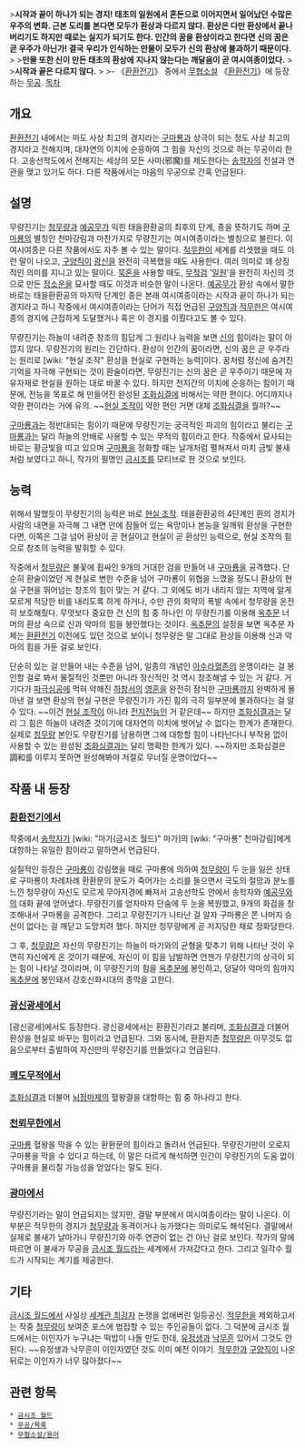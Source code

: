 {{{+1 無量眞氣}}}
>'''시작과 끝이 하나가 되는 경지! 태초의 일원에서 혼돈으로 이어지면서 일어났던 수많은 우주의 변화. 근본 도리를 본다면 모두가 환상과 다르지 않다. 환상은 다만 환상에서 끝나 버리기도 하지만 때로는 실지가 되기도 한다. 인간의 꿈을 환상이라고 한다면 신의 꿈은 곧 우주가 아닌가! 결국 우리가 인식하는 만물이 모두가 신의 환상에 불과하기 때문이다.'''
>
>'''만물 또한 신이 만든 태초의 환상에 지나지 않는다는 깨달음이 곧 여시여종이었다.'''
>
>'''시작과 끝은 다르지 않다.'''
>
>- 《[[환환전기]]》 중에서
[[무협소설]] 《[[환환전기]]》에 등장하는 [[무공]]. 
[[목차]]
== 개요 ==
[[환환전기]] 내에서는 마도 사상 최고의 경지라는 [[구마룡]]과 상극이 되는 정도 사상 최고의 경지라고 전해지며, 대자연의 이치에 순응하여 그 힘을 자신의 것으로 하는 무공이라 한다. 고송선학도에서 전해지는 세상의 모든 사마(邪魔)를 제도한다는 [[송학자]]의 전설과 연관을 맺고 있기도 하다. 다른 작품에서는 마음의 무공으로 간혹 언급된다.

== 설명 ==
무량진기는 [[청무량]]과 [[예공무]]가 익힌 태을환환공의 최후의 단계, 종을 뜻하기도 하며 [[구마룡]]의 별칭인 천마강림과 마찬가지로 무량진기는 여시여종이라는 별칭으로 불린다. 이 여시여종은 다른 작품에서도 자주 볼 수 있는 말이다. [[적무한]]이 세계를 리셋했을 때도 이런 말이 나오고, [[구양직]]이 [[광신]]을 완전히 극복했을 때도 사용한다. 여러 의미로 꽤 상징적인 의미를 지니고 있는 말이다. [[묵혼]]을 사용할 때도, [[무적검]] '[[일원]]'을 완전히 자신의 것으로 만든 [[정소운]]을 묘사할 때도 이것과 비슷한 말이 나온다. [[예공무]]가 환상 속에서 말한 바로는 태을환환공의 마지막 단계인 종은 본래 여시여종이라는 시작과 끝이 하나가 되는 경지라고 하니 작중에서 여시여종이라는 단어가 직접 언급된 [[구양직]]과 [[적무한]]은 여시여종의 경지에 근접하게 도달했거나 혹은 이 경지를 이뤘다고도 볼 수 있다.

무량진기는 하늘이 내려준 창조의 힘답게 그 원리나 능력을 보면 [[신]]의 힘이라는 말이 아깝지 않다. 무량진기의 원리는 간단하다. 환상이 인간의 꿈이라면, 신의 꿈은 곧 우주라는 원리로 [wiki: "현실 조작" 환상을 현실로 구현하는 능력]이다. 꿈처럼 정신에 숨겨진 기억을 자극해 구현되는 것이 환술이라면, 무량진기는 신의 꿈은 곧 우주이기 때문에 자유자재로 현실을 원하는 대로 바꿀 수 있다. 하지만 천지간의 이치에 순응하는 힘이기 때문에, 전능을 목표로 해 만들어진 완성된 [[조화심결]]에 비해서는 약한 편이다. 어디까지나 약한 편이라는 거에 유의. ~~[[현실 조작]]이 약한 편인 거면 대체 [[조화심결]]을 뭘까?~~

[[구마룡]]과는 정반대되는 힘이기 때문에 무량진기는 궁극적인 파괴의 힘이라고 불리는 [[구마룡]]과는 달리 하늘의 안배로 사용할 수 있는 무적의 힘이라고 한다. 작중에서 묘사되는 바로는 황금빛을 띠고 있으며 [[구마룡]]을 정화할 때는 날개처럼 펼쳐져서 마치 금빛 불새처럼 보였다고 하니, 작가의 필명인 [[금시조]]를 모티브로 한 것으로 보인다.

== 능력 ==
위해서 말했듯이 무량진기의 능력은 바로 [[현실 조작]]. 태을환환공의 4단계인 환의 경지가 사람의 내면을 자극해 그 내면 안에 잠들어 있는 욕망이나 본능을 일깨워 환상을 구현한다면, 이쪽은 그걸 넘어 환상이 곧 현실이고 현실이 곧 환상인 능력으로, 현실 조작의 힘으로 창조의 능력을 발휘할 수 있다.

작중에서 [[청무량]]은 불꽃에 휩싸인 9개의 거대한 검을 만들어 내 [[구마룡]]을 공격했다. 단순히 환술이었던 게 현실로 변한 수준을 넘어 구마룡이 위협을 느꼈을 정도니 환상의 현실 구현을 뛰어넘는 창조의 힘이 맞는 거 같다. 그 외에도 비가 내리지 않는 지역에 알게 모르게 적당한 비를 내리도록 하게 하거나, 수만 관의 화약의 폭발 속에서 청무량을 온전히 보호해줬다. 무엇보다 중요한 건 신의 힘 중 하나인 이 무량진기를 이용해 [[옥추문]] 너머의 환상 속으로 신과 악마의 힘을 봉인했다는 것이다. [[옥추문]]의 설정을 보면 옥추문 자체는 [[환환전기]] 이전에도 있던 것으로 보이니 청무량은 말 그대로 환상을 이용해 신과 악마의 힘을 가둔 걸로 보인다.

단순히 있는 걸 만들어 내는 수준을 넘어, 일종의 개념인 [[아수라혈존]]의 운명이라는 걸 봉인할 걸로 봐서 물질적인 것뿐만 아니라 정신적인 것 역시 창조해낼 수 있는 거 같다. 거기다가 [[파극심공]]에 먹혀 약해진 [[하창서]]의 [[영혼]]을 완전히 잠식한 [[구마룡]]까지 완벽하게 몰아낸 걸 보면 환상의 현실 구현은 무량진기가 가진 힘의 극히 일부분에 불과하다는 걸 알 수 있다. ~~이건 [[현실 조작]]이 아니라 [[전지전능]]인 거 같은데~~ 하지만 [[조화심결]]과는 달리 그 힘은 하늘이 내려준 것이기에 대자연의 이치에 벗어날 수 없다는 한계가 존재한다. 실제로 [[청무량]] 본인도 무량진기를 남용하면 그에 대항할 힘이 나타난다니 부작용 없이 사용할 수 있는 완성된 [[조화심결]]과는 달리 명확한 한계가 있다. ~~하지만 조화심결은 調和를 이루지 못하면 완성해봐야 저절로 무너질 운명이었다~~

== 작품 내 등장 ==
=== [[환환전기]]에서 ===
작중에서 [[송학자]]가 [wiki: "마가(금시조 월드)" 마가]의 [wiki: "구마룡" 천마강림]에게 대항하는 유일한 힘이라고 말하면서 언급된다. 

실질적인 등장은 [[구마룡]]이 강림했을 때로 구마룡에 의하여 [[청무량]]이 두 눈을 잃은 상태로 구마룡이 차례차례 환환문의 문도가 죽어가는 소리를 들으면서 극도의 절망과 분노를 느낀 청무량이 자신도 모르게 무아지경에 빠져서 고송선학도 안에서 송학자와 [[예공무]]와의 대화 끝에 얻어냈다. 무량진기를 얻자마자 단숨에 두 눈을 복원했고, 9개의 화검을 창조해내서 구마룡을 공격한다. 그리고 무량진기가 나타난 걸 알자 구마룡은 쫀 나머지 승산이 없다는 걸 깨닫고 도망치려 했다. 하지만 청무량에게 곧 저지당한 채로 정화당한다.

그 후, [[청무량]]은 자신의 무량진기는 하늘이 마기와의 균형을 맞추기 위해 나타난 것이 우연히 자신에게 온 것이기 때문에,  자신이 이 힘을 남발하면 언젠가 무량진기의 상극이 되는 힘이 나타날 것이라며, 이 무량진기의 힘을 [[옥추문]]에 봉인하고, 덩달아 악마의 힘까지 [[옥추문]]에 봉인돼서 강호신화시대의 종막을 고한다.

=== [[광신광세]]에서 ===
[광신광세]에서도 등장한다. 광신광세에서는 환환진기라고 불리며, [[조화심결]]과 더불어 환상을 현실로 바꾸는 힘이라고 언급된다. 그와 동시에, 환환지존 [[청무량]]은 아무것도 없음으로부터 출발하여 자신만의 무량진기를 만들었다고 언급된다. 

=== [[쾌도무적]]에서 ===
[[조화심결]]과 더불어 [[뇌정마제]]의 혈왕결을 대항하는 힘 중 하나라고 한다.  

=== [[천뢰무한]]에서 ===
[[구마룡]] 혈왕을 막을 수 있는 환환문의 힘이라고 돌려서 언급된다. 무량진기만이 오로지 구마룡을 막을 수 있다고 하는데, 이 말은 다르게 해석하면 인간이 무량진기의 도움 없이 구마룡을 물리칠 가능성을 얻었다는 말도 된다.

=== [[광마]]에서 ===
무량진기라는 말이 언급되지는 않지만, 결말 부분에서 여시여종이라는 말이 나온다. 이 부분은 적무한의 경지가 [[청무량]]과 동격이거나 능가했다는 의미로도 해석된다. 결말에서 실제로 불새가 날아가니 무량진기와 아주 연관이 없는 건 아닌 걸로 보인다. 작가의 말에 따르면 이 불새가 무공을 [[금시조 월드]]라는 세계에서 가져갔다고 한다. 그리고 일각수 월드가 시작되는 계기를 제공한다.

== 기타 ==
[[금시조 월드]]에서 사실상 [[세계관 최강자]] 논쟁을 없애버린 일등공신. [[적무한]]을 제외하고서는 작중 [[청무량]]이 보여준 포스에 범접할 수 있는 주인공들이 없다. 그 덕분에 금시조 월드에서는 이인자가 누구냐는 떡밥이 나돌 만도 한데, [[유정생]]과 [[낙무흔]] 있어서 그것도 안 된다. ~~유정생과 낙무흔이 이인자였던 것도 이미 예전 이야기. [[적무한]]과 [[구양직]]이 나온 뒤로는 이인자가 너무 많아졌다~~
== 관련 항목 ==
 * [[금시조 월드]]
 * [[무공/목록]]
 * [[무협소설/용어]]
